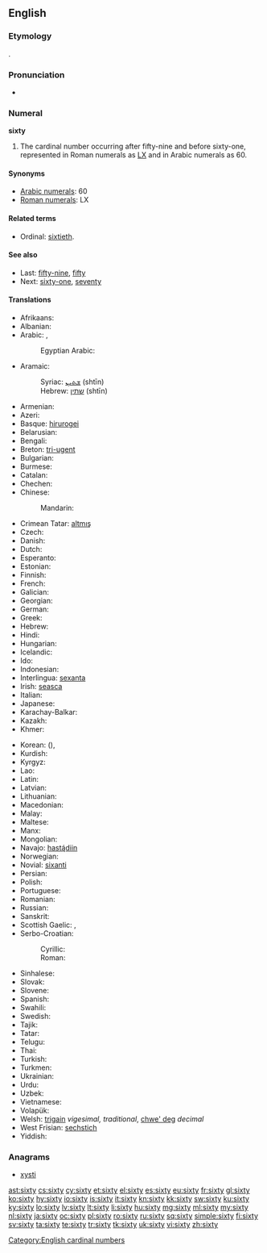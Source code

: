 ==English==

===Etymology===
{{etyl|ang}} {{term|sixtig|sixtiġ|lang=ang|sc=Latinx}}.

===Pronunciation===
* {{audio|en-us-sixty.ogg|Audio (US)}}

===Numeral===
'''sixty'''

# The cardinal number occurring after fifty-nine and before sixty-one, represented in Roman numerals as [[LX]] and in Arabic numerals as 60.

====Synonyms====
* [[w:Arabic numerals|Arabic numerals]]: 60
* [[w:Roman numerals|Roman numerals]]: LX

====Related terms====
* Ordinal: [[sixtieth]].

====See also====
* Last: [[fifty-nine]], [[fifty]]
* Next: [[sixty-one]], [[seventy]]

====Translations====
{{trans-top|cardinal number}}
* Afrikaans: {{t|af|sestig}}
* Albanian: {{t|sq|gjashtëdhjetë}}
* Arabic: {{t|ar|ستين|tr=sittīn|alt=سِتِّينَ|sc=Arab}}, {{qualifier|only nominative, formal}} {{t|ar|ستون|tr=sittūn|alt=سِتُّونَ|sc=Arab}}
*: Egyptian Arabic: {{tø|arz|ستين|tr=sittīn|sc=Arab|xs=Egyptian Arabic}}
* Aramaic:
*: Syriac: [[ܫܬܝܢ]] (shtīn) {{c}}
*: Hebrew: [[שתין]] (shtīn) {{c}}
* Armenian: {{t-|hy|վաթսուն|tr=vat'sun}}
* Azeri: {{t|az|altmış}}
* Basque: [[hirurogei]]
* Belarusian: {{t|be|шэсцьдзесят|tr=šescʹdzesját|sc=Cyrl}}
* Bengali: {{t|bn|ষাট|tr=shaţ|sc=Beng}}
* Breton: [[tri-ugent]]
* Bulgarian: {{t|bg|шестдесет|tr=šestdeset|sc=Cyrl}}
* Burmese: {{t|my|ခြောက်ဆယ်|tr=chaukhsè|sc=Mymr}}
* Catalan: {{t+|ca|seixanta}}
* Chechen: {{tø|ce|кхузткъа|tr=quztqha}}
* Chinese:
*: Mandarin: {{t|zh|六十|tr=liùshí|sc=Hani}}
* Crimean Tatar: [[altmış#Crimean Tatar|altmış]]
* Czech: {{t-|cs|šedesát}}
* Danish: {{t+|da|tres}}
* Dutch: {{t+|nl|zestig|f}}
* Esperanto: {{t-|eo|sesdek|xs=Esperanto}}
* Estonian: {{t|et|kuuskümmend}}
* Finnish: {{t-|fi|kuusikymmentä}}
* French: {{t+|fr|soixante|m}}
* Galician: {{t+|gl|sesenta|xs=Galician}}
* Georgian: {{t|ka|სამოთსი|tr=samot'si|sc=Geor}}
* German: {{t+|de|sechzig|f}}
* Greek: {{t|el|εξήντα|tr=exínda|sc=Grek}}
* Hebrew: {{t|he|שישים|m|f|tr=shishím|alt=שִׁשִּׁים|sc=Hebr}}
* Hindi: {{t+|hi|साठ|tr=sāṭh|sc=Deva}}
* Hungarian: {{t+|hu|hatvan}}
* Icelandic: {{t+|is|sextíu}}
* Ido: {{t+|io|sisadek|xs=Ido}}
* Indonesian: {{t|id|enam puluh}}
* Interlingua: [[sexanta]]
* Irish: [[seasca]]
* Italian: {{t+|it|sessanta}}
* Japanese: {{t|ja|六十|tr=ろくじゅう, rokujū, むそ, muso|sc=Jpan}}
* Karachay-Balkar: {{tø|krc|алтмыш|tr=altmış|sc=Cyrl}}
* Kazakh: {{t|kk|алпыс|tr=alpıs|sc=Cyrl}}
* Khmer: {{t|km|ហុកសិប|tr=hok səp|sc=Khmr}}
{{trans-mid}}
* Korean: {{t|ko|육십|tr=yuksip|sc=Kore}} ({{t|ko|六十|sc=Kore}}), {{t|ko|예순|tr=yesun|sc=Kore}}
* Kurdish: {{ku-Arab|[[شه‌ست]]}}
* Kyrgyz: {{t|ky|алтымыш|tr=altımış|sc=Cyrl}}
* Lao: {{t|lo|ຫົກສິບ|tr=hók síp|sc=Laoo}}
* Latin: {{t-|la|sexaginta}}
* Latvian: {{t|lv|sešdesmit}}
* Lithuanian: {{t|lt|šešiasdešimt}}
* Macedonian: {{t|mk|шеесет|tr=šéeset}}
* Malay: {{t|ms|enam puluh}}
* Maltese: {{t|mt|sittin}}
* Manx: {{t|gv|tree feed}}
* Mongolian: {{t|mn|жар|tr=žar|sc=Cyrl}}
* Navajo: [[hastą́diin]]
* Norwegian: {{t+|no|seksti}}
* Novial: [[sixanti]]
* Persian: {{t-|fa|شصت|tr=šast|xs=Persian}}
* Polish: {{t+|pl|sześćdziesiąt}}
* Portuguese: {{t+|pt|sessenta}}
* Romanian: {{t+|ro|șaizeci}}
* Russian: {{t+|ru|шестьдесят|tr=šestʹdesját|sc=Cyrl}}
* Sanskrit: {{t+|sa|षष्टि|tr=ṣaṣṭi}}
* Scottish Gaelic: {{qualifier|old system}} {{t-|gd|trì|xs=Scottish Gaelic}} {{t-|gd|fichead|xs=Scottish Gaelic}}, {{qualifier|new system}} {{t-|gd|seasgad|xs=Scottish Gaelic}}
* Serbo-Croatian:
*: Cyrillic: {{t|sh|шездесет}}
*: Roman: {{t|sh|šezdeset}}
* Sinhalese: {{t|si|හැට|tr=hata|sc=Sinh}}
* Slovak: {{t|sk|šesťdesiat}}
* Slovene: {{t|sl|šestdeset}}
* Spanish: {{t+|es|sesenta}}
* Swahili: {{t|sw|sitini|xs=Swahili}}
* Swedish: {{t+|sv|sextio}}
* Tajik: {{t|tg|шаст|tr=šast|sc=Cyrl}}
* Tatar: {{t|tt|алтмыш|tr=altmış|sc=Cyrl}}
* Telugu: {{t|te|అరవై|tr=aravai}}
* Thai: {{t|th|หกสิบ|tr=hòk sìp|sc=Thai}}
* Turkish: {{t+|tr|altmış}}
* Turkmen: {{t|tk|altmyş}}
* Ukrainian: {{t|uk|шiстьдесят|tr=šistʹdesját|sc=Cyrl}}
* Urdu: {{t|ur|ساٹھ|tr=sāṭh|sc=ur-Arab}}
* Uzbek: {{t|uz|oltmish}}
* Vietnamese: {{t|vi|sáu mươi}}
* Volapük: {{t|vo|mäldeg|xs=Volapük}}
* Welsh: [[trigain]] ''vigesimal, traditional'', [[chwe' deg]] ''decimal''
* West Frisian: [[sechstich]]
* Yiddish: {{t|yi|זעכציק|tr=zekhtsik|sc=Hebr}}
{{trans-bottom}}

===Anagrams===
* [[xysti#English|xysti]]

[[Category:English cardinal numbers]]

[[ast:sixty]]
[[cs:sixty]]
[[cy:sixty]]
[[et:sixty]]
[[el:sixty]]
[[es:sixty]]
[[eu:sixty]]
[[fr:sixty]]
[[gl:sixty]]
[[ko:sixty]]
[[hy:sixty]]
[[io:sixty]]
[[is:sixty]]
[[it:sixty]]
[[kn:sixty]]
[[kk:sixty]]
[[sw:sixty]]
[[ku:sixty]]
[[ky:sixty]]
[[lo:sixty]]
[[lv:sixty]]
[[lt:sixty]]
[[li:sixty]]
[[hu:sixty]]
[[mg:sixty]]
[[ml:sixty]]
[[my:sixty]]
[[nl:sixty]]
[[ja:sixty]]
[[oc:sixty]]
[[pl:sixty]]
[[ro:sixty]]
[[ru:sixty]]
[[sq:sixty]]
[[simple:sixty]]
[[fi:sixty]]
[[sv:sixty]]
[[ta:sixty]]
[[te:sixty]]
[[tr:sixty]]
[[tk:sixty]]
[[uk:sixty]]
[[vi:sixty]]
[[zh:sixty]]